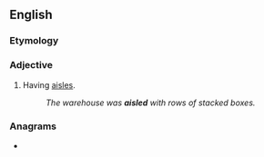 ==English==

===Etymology===
{{suffix|en|aisle|ed}}

===Adjective===
{{en-adj|-}}

# Having [[aisle]]s.
#: ''The warehouse was '''aisled''' with rows of stacked boxes.''

===Anagrams===
* {{anagrams|en|a=adeils|deasil|ideals|ladies|ladies'|sailed|sideal}}